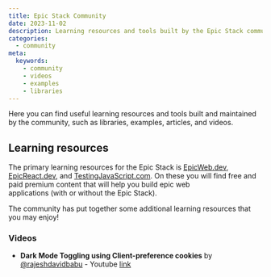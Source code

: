 ```yaml
---
title: Epic Stack Community
date: 2023-11-02
description: Learning resources and tools built by the Epic Stack community.
categories:
  - community
meta:
  keywords:
    - community
    - videos
    - examples
    - libraries
---
```

Here you can find useful learning resources and tools built and maintained by 
the community, such as libraries, examples, articles, and videos.

## Learning resources

The primary learning resources for the Epic Stack is 
[EpicWeb.dev](https://www.epicweb.dev), [EpicReact.dev](https://epicreact.dev),
and [TestingJavaScript.com](https://testingjavascript.com). On these you will
find free and paid premium content that will help you build epic web  
applications (with or without the Epic Stack).

The community has put together some additional learning resources that you may
enjoy! 

### Videos

- **Dark Mode Toggling using Client-preference cookies** by 
  [@rajeshdavidbabu](https://github.com/rajeshdavidbabu) - Youtube
  [link](https://www.youtube.com/watch?v=UND-kib_iw4)